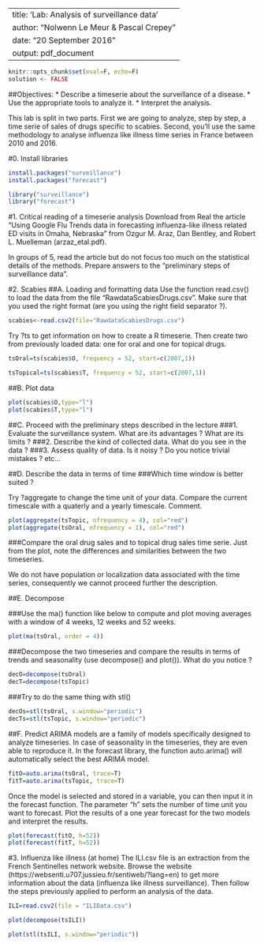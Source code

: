 
---
title: 'Lab: Analysis of surveillance data'
author: "Nolwenn Le Meur & Pascal Crepey"
date: "20 September 2016"
output: pdf_document
---

```r
knitr::opts_chunk$set(eval=F, echo=F)
solution <- FALSE

```


##Objectives: 
* Describe a timeserie about the surveillance of a disease.
* Use the appropriate tools to analyze it. 
* Interpret the analysis.


This lab is split in two parts. First we are going to analyze, step by step, a time serie of sales of drugs specific to scabies. Second, you'll use the same methodology to analyse influenza like illness time series in France between 2010 and 2016. 

#0. Install libraries

```r
install.packages("surveillance")
install.packages("forecast")
```
```r
library("surveillance")
library("forecast")
```

#1. Critical reading of a timeserie analysis
Download from Real the article "Using Google Flu Trends data in forecasting influenza-like illness related ED visits in Omaha, Nebraska" from Ozgur M. Araz, Dan Bentley, and Robert L. Muelleman (arzaz_etal.pdf).

In groups of 5, read the article but do not focus too much on the statistical details of the methods. Prepare answers to the "preliminary steps of surveillance data".


#2. Scabies
##A. Loading and formatting data 
Use the function read.csv() to load the data from the file "RawdataScabiesDrugs.csv".
Make sure that you used the right format (are you using the right field separator ?).
```r
scabies<-read.csv2(file="RawdataScabiesDrugs.csv")
```

Try ?ts to get information on how to create a R timeserie. Then create two from previously loaded data: one for oral and one for topical drugs.
```r
tsOral=ts(scabies$O, frequency = 52, start=c(2007,1))
```
```r
tsTopical=ts(scabies$T, frequency = 52, start=c(2007,1))
```

##B. Plot data
```r
plot(scabies$O,type="l")
plot(scabies$T,type="l")
```

##C. Proceed with the preliminary steps described in the lecture
###1. Evaluate the surveillance system. What are its advantages ? What are its limits ?
###2. Describe the kind of collected data. What do you see in the data ?
###3. Assess quality of data. Is it noisy ? Do you notice trivial mistakes ? etc...

##D. Describe the data in terms of time
###Which time window is better suited ?

Try ?aggregate to change the time unit of your data. Compare the current timescale with a quaterly and a yearly timescale. Comment.

```r

plot(aggregate(tsTopic, nfrequency = 4), col="red")
plot(aggregate(tsOral, nfrequency = 1), col="red")

```

###Compare the oral drug sales and to topical drug sales time serie.
Just from the plot, note the differences and similarities between the two timeseries.


We do not have population or localization data associated with the time series, consequently we cannot proceed further the description.

##E. Decompose

###Use the ma() function like below to compute and plot moving averages with a window of 4 weeks, 12 weeks and 52 weeks.
```r
plot(ma(tsOral, order = 4))
```
###Decompose the two timeseries and compare the results in terms of trends and seasonality (use decompose() and plot()). What do you notice ?

```r
decO=decompose(tsOral)
decT=decompose(tsTopic)
```
###Try to do the same thing with stl()

```r
decOs=stl(tsOral, s.window="periodic")
decTs=stl(tsTopic, s.window="periodic")
```

##F. Predict
ARIMA models are a family of models specifically designed to analyze timeseries. In case of seasonality in the timeseries, they are even able to reproduce it.
In the forecast library, the function auto.arima() will automatically select the best ARIMA model.

```r
fitO=auto.arima(tsOral, trace=T)
fitT=auto.arima(tsTopic, trace=T)
```
Once the model is selected and stored in a variable, you can then input it in the forecast function. The parameter "h" sets the number of time unit you want to forecast. Plot the results of a one year forecast for the two models and interpret the results.
```r
plot(forecast(fitO, h=52))
plot(forecast(fitT, h=52))
```

#3. Influenza like illness (at home)
The ILI.csv file is an extraction from the French Sentinelles network website. Browse the website (https://websenti.u707.jussieu.fr/sentiweb/?lang=en) to get more information about the data (influenza like illness surveillance). 
Then follow the steps previously applied to perform an analysis of the data.

```r
ILI=read.csv2(file = "ILIData.csv")

plot(decompose(tsILI))

plot(stl(tsILI, s.window="periodic"))
```
